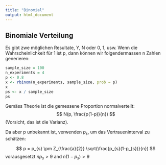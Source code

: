 ```yaml
---
title: "Binomial"
output: html_document
---
```


## Binomiale Verteilung

Es gibt zwe möglichen Resultate, Y, N oder 0, 1, usw.
Wenn die Wahrscheinlichkeit für 1 ist p, dann können wir folgendermassen
n Zahlen generieren:

```r
sample_size = 100
n_experiments = 4
p <- 0.8
x <- rbinom(n_experiments, sample_size, prob = p)
x
ps <- x / sample_size
ps
```

Gemäss Theorie ist die gemessene Proportion normalverteilt:
$$
N(p, \frac{p(1-p)}{n}) 
$$
(Vorsicht, das ist die Varianz).

Da aber p unbekannt ist, verwenden $p_{s}$, um das Vertraueninterval zu schätzen:

$$
p = p_{s} \pm Z_{\frac{a}{2}} \sqrt(\frac{p_{s}(1-p_{s})}{n})
$$
vorausgesetzt $np_{s} > 9$ and $n(1-p_{s}) > 9$




